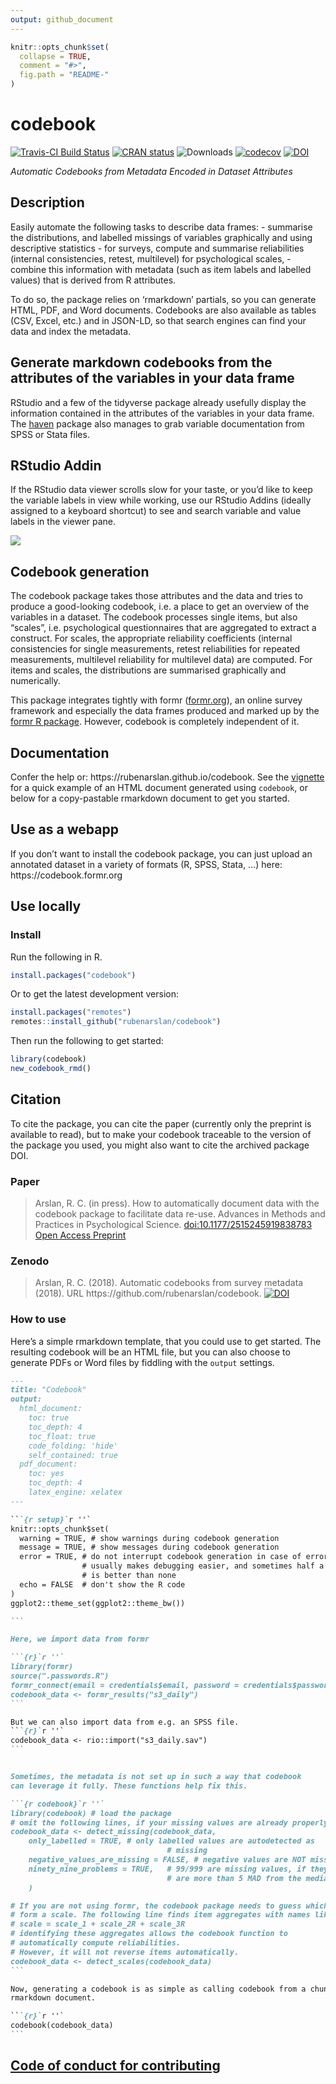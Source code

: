 ```yaml
---
output: github_document
---
```


<!-- README.md is generated from README.Rmd. Please edit that file -->

```r
knitr::opts_chunk$set(
  collapse = TRUE,
  comment = "#>",
  fig.path = "README-"
)
```

# codebook
[![Travis-CI Build Status](https://travis-ci.org/rubenarslan/codebook.svg?branch=master)](https://travis-ci.org/rubenarslan/codebook) 
[![CRAN status](http://www.r-pkg.org/badges/version-ago/codebook)](https://cran.r-project.org/package=codebook) 
![Downloads](https://cranlogs.r-pkg.org/badges/grand-total/codebook) 
[![codecov](https://codecov.io/gh/rubenarslan/codebook/branch/master/graph/badge.svg)](https://codecov.io/gh/rubenarslan/codebook) 
[![DOI](https://zenodo.org/badge/109252375.svg)](https://zenodo.org/badge/latestdoi/109252375)

_Automatic Codebooks from Metadata Encoded in Dataset Attributes_

## Description

Easily automate the following tasks to describe data frames: 
- summarise the distributions, and labelled missings of variables graphically and using descriptive statistics
-  for surveys, compute and summarise reliabilities (internal consistencies, retest, multilevel) for psychological scales, 
-  combine this information with metadata (such as item labels and labelled values) that is derived from R attributes.

To do so, the package relies on 'rmarkdown' partials, so you can generate HTML, PDF, and Word documents. Codebooks are also available as tables (CSV, Excel, etc.) and in JSON-LD, so that search engines can find your data and index the metadata.


## Generate markdown codebooks from the attributes of the variables in your data frame

RStudio and a few of the tidyverse package already usefully display the information contained in the attributes of the variables in your data frame. The [haven](https://github.com/hadley/haven) package also manages to grab variable documentation from SPSS or Stata files.

## RStudio Addin
If the RStudio data viewer scrolls slow for your taste, or you'd like to keep the variable labels in view while working, use our RStudio Addins (ideally assigned to a keyboard shortcut) to see and search variable and value labels in the viewer pane. 

![](https://rubenarslan.github.io/codebook/reference/figures/codebook_addin.gif)

## Codebook generation

The codebook package takes those attributes and the data and tries to produce a good-looking codebook, i.e. a place to get an overview of the variables in a dataset. The codebook processes single items, but also "scales", i.e. psychological questionnaires that are aggregated to extract a construct. For scales, the appropriate reliability coefficients (internal consistencies for single measurements, retest reliabilities for repeated measurements, multilevel reliability for multilevel data) are computed.
For items and scales, the distributions are summarised graphically and numerically.

This package integrates tightly with formr ([formr.org](https://formr.org)), an online survey framework and especially the data frames produced and marked up by the [formr R package](https://github.com/rubenarslan/formr). However, codebook is completely independent of it.

## Documentation
Confer the help or: https://rubenarslan.github.io/codebook.
See the [vignette](https://rubenarslan.github.io/codebook/articles/codebook.html) for a quick example of an HTML document generated using `codebook`, or below for a copy-pastable rmarkdown document to get you started.

## Use as a webapp

If you don't want to install the codebook package, you can just upload an annotated dataset in a variety of formats (R, SPSS, Stata, ...) here: https://codebook.formr.org

## Use locally
### Install

Run the following in R.
```r
install.packages("codebook")
```

Or to get the latest development version:

```r
install.packages("remotes")
remotes::install_github("rubenarslan/codebook")
```

Then run the following to get started:

```r
library(codebook)
new_codebook_rmd()
```

## Citation
To cite the package, you can cite the paper (currently only the preprint is available to read), but to make your codebook
traceable to the version of the package you used, you might also want to cite
the archived package DOI.

### Paper
> Arslan, R. C. (in press). How to automatically document data with the codebook package to facilitate data re-use. Advances in Methods and Practices in Psychological Science. [doi:10.1177/2515245919838783](https://doi.org/10.1177/2515245919838783) [Open Access Preprint](https://doi.org/10.31234/osf.io/5qc6h)

### Zenodo
> Arslan, R. C. (2018). Automatic codebooks from survey metadata (2018). URL https://github.com/rubenarslan/codebook. [![DOI](https://zenodo.org/badge/109252375.svg)](https://zenodo.org/badge/latestdoi/109252375)


### How to use
Here's a simple rmarkdown template, that you could use to get started.
The resulting codebook will be an HTML file, but you can also choose to generate PDFs or Word files by fiddling with the `output` settings.

````markdown
---
title: "Codebook"
output:
  html_document:
    toc: true
    toc_depth: 4
    toc_float: true
    code_folding: 'hide'
    self_contained: true
  pdf_document:
    toc: yes
    toc_depth: 4
    latex_engine: xelatex
---

```{r setup}`r ''`
knitr::opts_chunk$set(
  warning = TRUE, # show warnings during codebook generation
  message = TRUE, # show messages during codebook generation
  error = TRUE, # do not interrupt codebook generation in case of errors,
                # usually makes debugging easier, and sometimes half a codebook
                # is better than none
  echo = FALSE  # don't show the R code
)
ggplot2::theme_set(ggplot2::theme_bw())

```

Here, we import data from formr

```{r}`r ''`
library(formr)
source(".passwords.R")
formr_connect(email = credentials$email, password = credentials$password)
codebook_data <- formr_results("s3_daily")
```

But we can also import data from e.g. an SPSS file.
```{r}`r ''`
codebook_data <- rio::import("s3_daily.sav")
```


Sometimes, the metadata is not set up in such a way that codebook
can leverage it fully. These functions help fix this.

```{r codebook}`r ''`
library(codebook) # load the package
# omit the following lines, if your missing values are already properly labelled
codebook_data <- detect_missing(codebook_data,
    only_labelled = TRUE, # only labelled values are autodetected as
                                   # missing
    negative_values_are_missing = FALSE, # negative values are NOT missing values
    ninety_nine_problems = TRUE,   # 99/999 are missing values, if they
                                   # are more than 5 MAD from the median
    )

# If you are not using formr, the codebook package needs to guess which items
# form a scale. The following line finds item aggregates with names like this:
# scale = scale_1 + scale_2R + scale_3R
# identifying these aggregates allows the codebook function to
# automatically compute reliabilities.
# However, it will not reverse items automatically.
codebook_data <- detect_scales(codebook_data)
```

Now, generating a codebook is as simple as calling codebook from a chunk in an
rmarkdown document.

```{r}`r ''`
codebook(codebook_data)
```
````

## [Code of conduct for contributing](https://github.com/rubenarslan/codebook/blob/master/CONDUCT.md)
